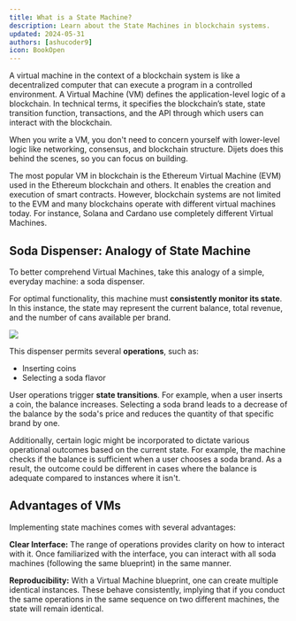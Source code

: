 ```yaml
---
title: What is a State Machine?
description: Learn about the State Machines in blockchain systems.
updated: 2024-05-31
authors: [ashucoder9]
icon: BookOpen
---
```


A virtual machine in the context of a blockchain system is like a decentralized computer that can execute a program in a controlled environment. A Virtual Machine (VM) defines the application-level logic of a blockchain. In technical terms, it specifies the blockchain’s state, state transition function, transactions, and the API through which users can interact with the blockchain.

When you write a VM, you don't need to concern yourself with lower-level logic like networking, consensus, and blockchain structure. Dijets does this behind the scenes, so you can focus on building.

The most popular VM in blockchain is the Ethereum Virtual Machine (EVM) used in the Ethereum blockchain and others. It enables the creation and execution of smart contracts. However, blockchain systems are not limited to the EVM and many blockchains operate with different virtual machines today. For instance, Solana and Cardano use completely different Virtual Machines.

## Soda Dispenser: Analogy of State Machine

To better comprehend Virtual Machines, take this analogy of a simple, everyday machine: a soda dispenser. 

For optimal functionality, this machine must **consistently monitor its state**. In this instance, the state may represent the current balance, total revenue, and the number of cans available per brand.

![](/course-images/dijets-fundamentals/soda-machine.svg)

<Quiz quizId="109"/>

This dispenser permits several **operations**, such as:
- Inserting coins
- Selecting a soda flavor

User operations trigger **state transitions**. For example, when a user inserts a coin, the balance increases. Selecting a soda brand leads to a decrease of the balance by the soda's price and reduces the quantity of that specific brand by one. 

<Quiz quizId="110"/>

Additionally, certain logic might be incorporated to dictate various operational outcomes based on the current state. For example, the machine checks if the balance is sufficient when a user chooses a soda brand. As a result, the outcome could be different in cases where the balance is adequate compared to instances where it isn't.


## Advantages of VMs

Implementing state machines comes with several advantages:

**Clear Interface:** The range of operations provides clarity on how to interact with it. Once familiarized with the interface, you can interact with all soda machines (following the same blueprint) in the same manner.

**Reproducibility:** With a Virtual Machine blueprint, one can create multiple identical instances. These behave consistently, implying that if you conduct the same operations in the same sequence on two different machines, the state will remain identical.

<Quiz quizId="111"/>